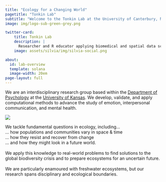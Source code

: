 ```yaml
---
title: "Ecology for a Changing World"
pagetitle: "Tonkin Lab"
subtitle: "Welcome to the Tonkin Lab at the University of Canterbury, New Zealand"
image: img/logo-sub-green-grey.png

twitter-card:
    title: Tonkin Lab
    description: |
      Researcher and R educator applying biomedical and spatial data science in ways that prioritize health equity.
    image: assets/silvia/img/silvia-social.png

about:
  id: lab-overview
  template: solana
  image-width: 20em
page-layout: full
---
```



  We are an [interdisciplinary]{.fw-bolder} research group based within the [Department of Psychology](https://psych.ku.edu){.text-primary .text-decoration-none .fw-semibold} at the [University of Kansas](https://ku.edu). We develop, validate, and apply [computational methods]{.fw-bolder} to advance the study of [emotion]{.fw-bolder}, [interpersonal communication]{.fw-bolder}, and [mental health]{.fw-bolder}.


![](./img/showcase.svg){.hero}

:::{#lab-overview}
:::
We tackle fundamental questions in ecology, including... <br> ... how populations and communities vary in space & time <br> ... how they resist and recover from change <br> ... and how they might look in a future world. <br> <br> We apply this knowledge to real-world problems to find solutions to the global biodiversity crisis and to prepare ecosystems for an uncertain future. <br> <br> We are particularly enamoured with freshwater ecosystems, but our research spans disciplinary and ecological boundaries.
